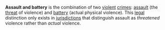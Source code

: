 '''Assault and battery''' is the combination of two [[violence|violent]] [[crime]]s: [[assault]] (the [[threat]] of violence) and [[battery (crime)|battery]] (actual physical violence).  This [[law|legal]] distinction only exists in [[jurisdiction]]s that distinguish assault as ''threatened'' violence rather than ''actual'' violence.

{{law-stub}}